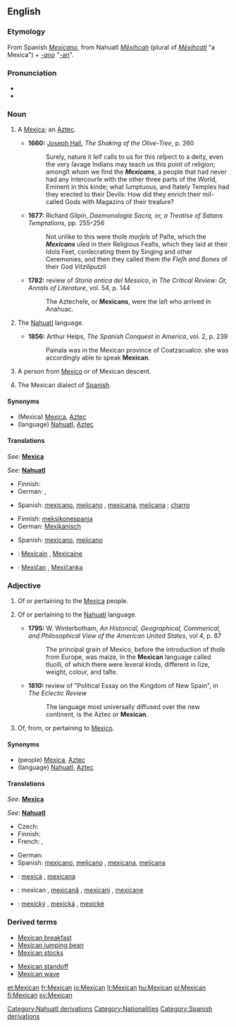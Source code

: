 {{see|mexican}}
==English==

===Etymology===
From Spanish ''[[Mexicano]]'', from Nahuatl ''[[Mexihcah|Mēxihcah]]'' (plural of ''[[Mexihcatl|Mēxihcatl]]'' "a Mexica") + ''[[-ano]]'' "[[-an]]".

===Pronunciation===
* {{IPA|/ˈmɛksɪkən/}}
* {{SAMPA|/"mEksIk@n/}}

===Noun===
{{en-noun}}

# {{obsolete}} A [[Mexica]]; an [[Aztec]].
#* '''1660:''' [[w:Joseph Hall (bishop)|Joseph Hall]], ''The Shaking of the Olive-Tree'', p. 260
#*: Surely, nature it ſelf calls to us for this reſpect to a deity, even the very ſavage Indians may teach us this point of religion; amongſt whom we find the '''''Mexicans''''', a people that had never had any intercourſe with the other three parts of the World, Eminent in this kinde; what ſumptuous, and ſtately Temples had they erected to their Devils: How did they enrich their miſ-called Gods with Magazins of their treaſure?
#* '''1677:''' Richard Gilpin, ''Daemonologia Sacra, or, a Treatise of Satans Temptations'', pp. 255&ndash;256
#*: Not unlike to this were thoſe ''morſels'' of Paſte, which the '''''Mexicans''''' uſed in their Religious Feaſts, which they laid at their Idols Feet, conſecrating them by Singing and other Ceremonies, and then they called them ''the Fleſh and Bones'' of their God ''Vitziliputzli''
#* '''1782:''' review of ''Storia antica del Messico'', in ''The Critical Review: Or, Annals of Literature'', vol. 54, p. 144
#*: The Aztecheſe, or '''Mexicans''', were the laſt who arrived in Anahuac.
# {{obsolete}} The [[Nahuatl]] language.
#* '''1856:''' Arthur Helps, ''The Spanish Conquest in America'', vol. 2, p. 239
#*: Painala was in the Mexican province of Coatzacualco: she was accordingly able to speak '''Mexican'''.
# A person from [[Mexico]] or of Mexican descent.
# {{nonstandard}} The Mexican dialect of [[Spanish]].

====Synonyms====
* (Mexica) [[Mexica]], [[Aztec]]
* (language) [[Nahuatl]], [[Aztec]]

====Translations====
{{trans-top|Mexica}}
''See:'' '''[[Mexica]]'''
{{trans-bottom}}

{{trans-top|Nahuatl language}}
''See:'' '''[[Nahuatl]]'''
{{trans-bottom}}

{{trans-top|person from Mexico or of Mexican descent}}
* Finnish: {{t+|fi|meksikolainen}}
* German: {{t+|de|Mexikaner|m}}, {{t+|de|Mexikanerin|f}}
{{trans-mid}}
* Spanish: [[mexicano]], [[mejicano]] {{m}}, [[mexicana]], [[mejicana]] {{f}}; [[charro]] {{m}}
{{trans-bottom}}

{{trans-top|Mexican dialect of Spanish}}
* Finnish: [[meksikonespanja]]
* German: [[Mexikanisch]] {{n}}
{{trans-mid}}
* Spanish: [[mexicano]], [[mejicano]] {{m}}
{{trans-bottom}}

{{checktrans-top}}
* {{ttbc|French}}: [[Mexicain]] {{m}}, [[Mexicaine]] {{f}}
{{checktrans-mid}}
* {{ttbc|Slovak}}: [[Mexičan]] {{m}}, [[Mexičanka]] {{f}}
{{checktrans-bottom}}

===Adjective===
{{en-adj|more}}

# {{obsolete}} Of or pertaining to the [[Mexica]] people.
# {{obsolete}} Of or pertaining to the [[Nahuatl]] language.
#* '''1795:''' W. Winterbotham, ''An Historical, Geographical, Commerical, and Philosophical View of the American United States'', vol 4, p. 87
#*: The principal grain of Mexico, before the introduction of thoſe from Europe, was maize, in the '''Mexican''' language called tluolli, of which there were ſeveral kinds, different in ſize, weight, colour, and taſte.
#* '''1810:''' review of "Political Essay on the Kingdom of New Spain", in ''The Eclectic Review''
#*: The language most universally diffused over the new continent, is the Aztec or '''Mexican'''.
# Of, from, or pertaining to [[Mexico]].

====Synonyms====
* (people) [[Mexica]], [[Aztec]]
* (language) [[Nahuatl]], [[Aztec]]

====Translations====
{{trans-top|of or pertaining to the Mexica people}}
''See:'' '''[[Mexica]]'''
{{trans-bottom}}

{{trans-top|of or pertaining to Nahuatl language}}
''See:'' '''[[Nahuatl]]'''
{{trans-bottom}}

{{trans-top|of or pertaining to Mexico}}
* Czech: {{t-|cs|mexický|m}}
* Finnish: {{t+|fi|meksikolainen}}
* French: {{t+|fr|mexicain|m}}, {{t+|fr|mexicaine|f}}
{{trans-mid}}
* German: {{t+|de|mexikanisch}}
* Spanish: [[mexicano]], [[mejicano]] {{m}}, [[mexicana]], [[mejicana]] {{f}}
{{trans-bottom}}

{{checktrans-top}}
* {{ttbc|Catalan}}: [[mexicà]] {{m}}, [[mexicana]] {{f}}
{{checktrans-mid}}
* {{ttbc|Romanian}}: mexican {{m}}, [[mexicană]] {{f}}, [[mexicani]] {{m}} {{p}}, [[mexicane]] {{f}} {{p}}
* {{ttbc|Slovak}}: [[mexický]] {{m}}, [[mexická]] {{f}}, [[mexické]] {{n}}
{{checktrans-bottom}}

===Derived terms===
{{top}}
* [[Mexican breakfast]]
* [[Mexican jumping bean]]
* [[Mexican stocks]]
{{mid}}
* [[Mexican standoff]]
* [[Mexican wave]]
{{bottom}}

[[Category:Nahuatl derivations]]
[[Category:Nationalities]]
[[Category:Spanish derivations]]

[[et:Mexican]]
[[fr:Mexican]]
[[io:Mexican]]
[[lt:Mexican]]
[[hu:Mexican]]
[[pl:Mexican]]
[[fi:Mexican]]
[[sv:Mexican]]